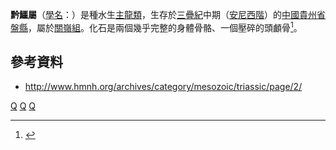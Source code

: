 {{Automatic Taxobox
| taxon = Qianosuchus
| authority = Li C. ''et al.'', 2006
| fossil_range = [[三疊紀|三疊紀]]中期[[安尼西階|安尼西階]]
| image = Qianosuchus BW.jpg
| image_caption = 黔鱷的重建圖
| type_species = '''混形黔鱷<br>''Qianosuchus mixtus'''''
| type_species_authority = Li C. ''et al.'', 2006
}}
'''黔鱷屬'''（[[學名|學名]]：{{lang|la|''Qianosuchus''}}）是種水生[[主龍類|主龍類]]，生存於[[三疊紀|三疊紀]]中期（[[安尼西階|安尼西階]]）的[[中國|中國]][[貴州省|貴州省]][[盤縣|盤縣]]，屬於[[關嶺組|關嶺組]]。化石是兩個幾乎完整的身體骨骼、一個壓碎的頭顱骨<ref name=NSJ11>{{cite journal|last=Nesbitt|first=S.J.|year=2011|title=The early evolution of archosaurs: relationships and the origin of major clades|journal=Bulletin of the American Museum of Natural History|volume=352|pages=1–292|url=http://digitallibrary.amnh.org/dspace/bitstream/2246/6112/1/B352.pdf|doi=10.1206/352.1|access-date=2012-07-10|archive-date=2019-07-01|archive-url=https://web.archive.org/web/20190701161715/http://digitallibrary.amnh.org/dspace/bitstream/2246/6112/1/B352.pdf|dead-url=no}}</ref>。

==參考資料==
{{reflist}}
* http://www.hmnh.org/archives/category/mesozoic/triassic/page/2/{{dead link|date=2018年5月 |bot=InternetArchiveBot |fix-attempted=yes }}

{{Paleo-reptile-stub}}
{{Taxonbar}}
[[Category:_2006年描述的分类群|Q]]
[[Category:伪鳄类|Q]]
[[Category:三疊紀爬行動物|Q]]